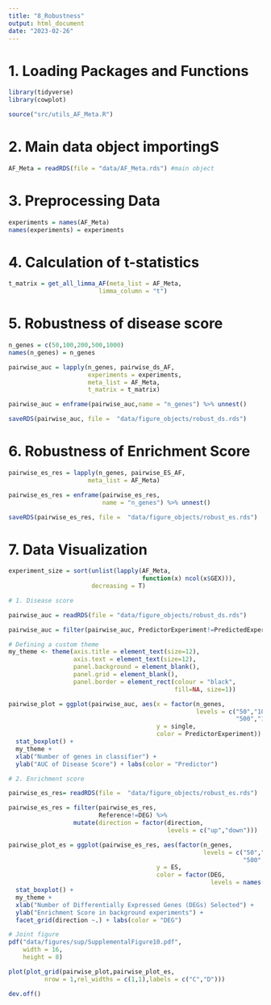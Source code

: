 ```yaml
---
title: "8_Robustness"
output: html_document
date: "2023-02-26"
---
```

# 1. Loading Packages and Functions
```r
library(tidyverse)
library(cowplot)

source("src/utils_AF_Meta.R")
```

# 2. Main data object importingS
```r
AF_Meta = readRDS(file = "data/AF_Meta.rds") #main object
```

# 3. Preprocessing Data
```r
experiments = names(AF_Meta)
names(experiments) = experiments
```

# 4. Calculation of t-statistics
```r
t_matrix = get_all_limma_AF(meta_list = AF_Meta,
                         limma_column = "t")
```

# 5. Robustness of disease score
```r
n_genes = c(50,100,200,500,1000)
names(n_genes) = n_genes

pairwise_auc = lapply(n_genes, pairwise_ds_AF, 
                      experiments = experiments,
                      meta_list = AF_Meta,
                      t_matrix = t_matrix) 

pairwise_auc = enframe(pairwise_auc,name = "n_genes") %>% unnest()

saveRDS(pairwise_auc, file =  "data/figure_objects/robust_ds.rds")
```
# 6. Robustness of Enrichment Score
```r
pairwise_es_res = lapply(n_genes, pairwise_ES_AF,
                      meta_list = AF_Meta) 

pairwise_es_res = enframe(pairwise_es_res,
                          name = "n_genes") %>% unnest()

saveRDS(pairwise_es_res, file =  "data/figure_objects/robust_es.rds")
```

# 7. Data Visualization
```r
experiment_size = sort(unlist(lapply(AF_Meta,
                                     function(x) ncol(x$GEX))),
                       decreasing = T)

# 1. Disease score

pairwise_auc = readRDS(file = "data/figure_objects/robust_ds.rds")

pairwise_auc = filter(pairwise_auc, PredictorExperiment!=PredictedExperiment)

# Defining a custom theme
my_theme <- theme(axis.title = element_text(size=12),
                  axis.text = element_text(size=12),
                  panel.background = element_blank(),
                  panel.grid = element_blank(),
                  panel.border = element_rect(colour = "black", 
                                              fill=NA, size=1))

pairwise_plot = ggplot(pairwise_auc, aes(x = factor(n_genes,
                                                    levels = c("50","100","200",
                                                               "500","1000")),
                                         y = single,
                                         color = PredictorExperiment)) +
  stat_boxplot() + 
  my_theme +
  xlab("Number of genes in classifier") +
  ylab("AUC of Disease Score") + labs(color = "Predictor")
```

```r
# 2. Enrichment score

pairwise_es_res= readRDS(file =  "data/figure_objects/robust_es.rds")

pairwise_es_res = filter(pairwise_es_res, 
                         Reference!=DEG) %>%
                  mutate(direction = factor(direction,
                                            levels = c("up","down")))

pairwise_plot_es = ggplot(pairwise_es_res, aes(factor(n_genes,
                                                      levels = c("50","100","200",
                                                                 "500","1000")),
                                         y = ES,
                                         color = factor(DEG,
                                                        levels = names(experiment_size)))) +
  stat_boxplot() + 
  my_theme +
  xlab("Number of Differentially Expressed Genes (DEGs) Selected") +
  ylab("Enrichment Score in background experiments") +
  facet_grid(direction ~.) + labs(color = "DEG")

# Joint figure
pdf("data/figures/sup/SupplementalFigure10.pdf",
    width = 16,
    height = 8)

plot(plot_grid(pairwise_plot,pairwise_plot_es, 
          nrow = 1,rel_widths = c(1,1),labels = c("C","D")))

dev.off()

```